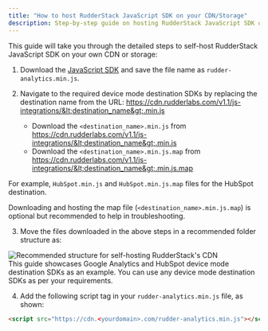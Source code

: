 ```yaml
---
title: "How to host RudderStack JavaScript SDK on your CDN/Storage"
description: Step-by-step guide on hosting RudderStack JavaScript SDK on your own CDN or storage.
---
```


This guide will take you through the detailed steps to self-host RudderStack JavaScript SDK on your own CDN or storage:

1. Download the [JavaScript SDK](https://cdn.rudderlabs.com/v1.1/rudder-analytics.min.js) and save the file name as `rudder-analytics.min.js`.
2. Navigate to the required device mode destination SDKs by replacing the destination name from the URL: https://cdn.rudderlabs.com/v1.1/js-integrations/&lt;destination_name&gt;.min.js

    - Download the `<destination_name>.min.js` from https://cdn.rudderlabs.com/v1.1/js-integrations/&lt;destination_name&gt;.min.js 
    - Download the `<destination_name>.min.js.map` from https://cdn.rudderlabs.com/v1.1/js-integrations/&lt;destination_name&gt;.min.js.map 

For example, `HubSpot.min.js` and `HubSpot.min.js.map` files for the HubSpot destination.

<div class="infoBlock">
Downloading and hosting the map file (<code class="inline-code">&lt;destination_name&gt;.min.js.map</code>) is optional but recommended to help in troubleshooting.
</div>

3. Move the files downloaded in the above steps in a recommended folder structure as: 

<img src="../../assets/js-sdk-recommended-folder-structure.png" alt="Recommended structure for self-hosting RudderStack's CDN" />

<div class="infoBlock">
This guide showcases Google Analytics and HubSpot device mode destination SDKs as an example. You can use any device mode destination SDKs as per your requirements.
</div>


4. Add the following script tag in your `rudder-analytics.min.js` file, as shown:

```html
<script src="https://cdn.<yourdomain>.com/rudder-analytics.min.js"></script>
```

